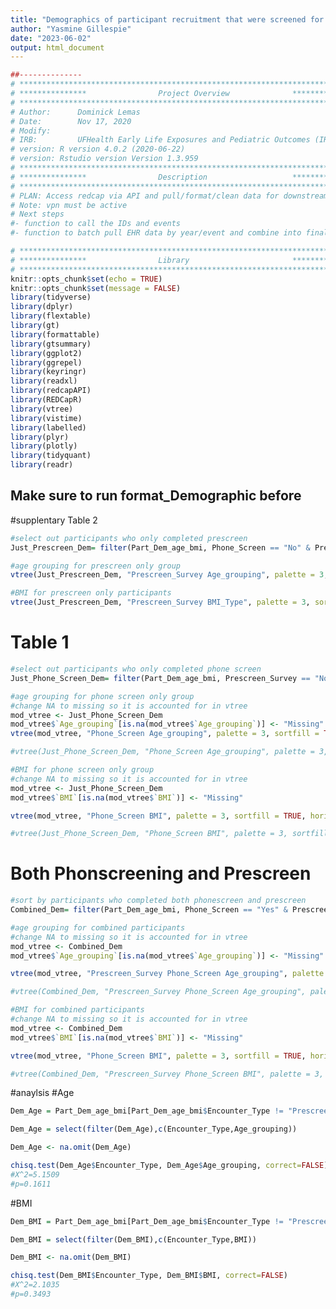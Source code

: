 ---
title: "Demographics of participant recruitment that were screened for eligibility over time - part 1"
author: "Yasmine Gillespie"
date: "2023-06-02"
output: html_document
---
```{r, include=FALSE}
##-------------- 
# **************************************************************************** #
# ***************                Project Overview              *************** #
# **************************************************************************** #
# Author:      Dominick Lemas
# Date:        Nov 17, 2020 
# Modify:      
# IRB:         UFHealth Early Life Exposures and Pediatric Outcomes (IRB201601899) 
# version: R version 4.0.2 (2020-06-22)
# version: Rstudio version Version 1.3.959 
# **************************************************************************** #
# ***************                Description                   *************** #
# **************************************************************************** #
# PLAN: Access redcap via API and pull/format/clean data for downstream analysis.
# Note: vpn must be active
# Next steps
#- function to call the IDs and events
#- function to batch pull EHR data by year/event and combine into final dataset. 
```

```{r, message=FALSE,warning=FALSE, echo = FALSE}
# **************************************************************************** #
# ***************                Library                       *************** #
# **************************************************************************** #
knitr::opts_chunk$set(echo = TRUE)
knitr::opts_chunk$set(message = FALSE)
library(tidyverse)
library(dplyr)
library(flextable)
library(gt)
library(formattable)
library(gtsummary)
library(ggplot2)
library(ggrepel)
library(keyringr)
library(readxl)
library(redcapAPI)
library(REDCapR)
library(vtree)
library(vistime)
library(labelled)
library(plyr)
library(plotly)
library(tidyquant)
library(readr)
```

## Make sure to run format_Demographic before 

#supplentary Table 2
```{r, message=FALSE,warning=FALSE, echo = FALSE}
#select out participants who only completed prescreen
Just_Prescreen_Dem= filter(Part_Dem_age_bmi, Phone_Screen == "No" & Prescreen_Survey == "Yes")
```

```{r, message=FALSE,warning=FALSE, echo = FALSE}
#age grouping for prescreen only group
vtree(Just_Prescreen_Dem, "Prescreen_Survey Age_grouping", palette = 3, sortfill = TRUE, horiz=FALSE)
```

```{r, message=FALSE,warning=FALSE, echo = FALSE}
#BMI for prescreen only participants
vtree(Just_Prescreen_Dem, "Prescreen_Survey BMI_Type", palette = 3, sortfill = TRUE, horiz=FALSE)
```


# Table 1
```{r, message=FALSE,warning=FALSE, echo = FALSE}
#select out participants who only completed phone screen
Just_Phone_Screen_Dem= filter(Part_Dem_age_bmi, Prescreen_Survey == "No")
```

```{r, message=FALSE,warning=FALSE, echo = FALSE}
#age grouping for phone screen only group
#change NA to missing so it is accounted for in vtree
mod_vtree <- Just_Phone_Screen_Dem
mod_vtree$`Age_grouping`[is.na(mod_vtree$`Age_grouping`)] <- "Missing"
vtree(mod_vtree, "Phone_Screen Age_grouping", palette = 3, sortfill = TRUE, horiz = FALSE, showpct = TRUE)

#vtree(Just_Phone_Screen_Dem, "Phone_Screen Age_grouping", palette = 3, sortfill = TRUE, horiz=FALSE, showpct = TRUE)
```

```{r, message=FALSE,warning=FALSE, echo = FALSE}
#BMI for phone screen only group
#change NA to missing so it is accounted for in vtree
mod_vtree <- Just_Phone_Screen_Dem
mod_vtree$`BMI`[is.na(mod_vtree$`BMI`)] <- "Missing"

vtree(mod_vtree, "Phone_Screen BMI", palette = 3, sortfill = TRUE, horiz = FALSE, showpct = TRUE)

#vtree(Just_Phone_Screen_Dem, "Phone_Screen BMI", palette = 3, sortfill = TRUE, horiz=FALSE)
```

# Both Phonscreening and Prescreen
```{r, message=FALSE,warning=FALSE, echo = FALSE}
#sort by participants who completed both phonescreen and prescreen
Combined_Dem= filter(Part_Dem_age_bmi, Phone_Screen == "Yes" & Prescreen_Survey == "Yes")
```

```{r, message=FALSE,warning=FALSE, echo = FALSE}
#age grouping for combined participants
#change NA to missing so it is accounted for in vtree
mod_vtree <- Combined_Dem
mod_vtree$`Age_grouping`[is.na(mod_vtree$`Age_grouping`)] <- "Missing"

vtree(mod_vtree, "Prescreen_Survey Phone_Screen Age_grouping", palette = 3, sortfill = TRUE, horiz = FALSE, showpct = TRUE)

#vtree(Combined_Dem, "Prescreen_Survey Phone_Screen Age_grouping", palette = 3, sortfill = TRUE, horiz=FALSE)
```

```{r, message=FALSE,warning=FALSE, echo = FALSE}
#BMI for combined participants
#change NA to missing so it is accounted for in vtree
mod_vtree <- Combined_Dem
mod_vtree$`BMI`[is.na(mod_vtree$`BMI`)] <- "Missing"

vtree(mod_vtree, "Phone_Screen BMI", palette = 3, sortfill = TRUE, horiz = FALSE, showpct = TRUE)

#vtree(Combined_Dem, "Prescreen_Survey Phone_Screen BMI", palette = 3, sortfill = TRUE, horiz=FALSE)
```

#anaylsis
#Age
```{r, message=FALSE,warning=FALSE, echo = FALSE}
Dem_Age = Part_Dem_age_bmi[Part_Dem_age_bmi$Encounter_Type != "Prescreen", ]  
```

```{r, message=FALSE,warning=FALSE, echo = FALSE}
Dem_Age = select(filter(Dem_Age),c(Encounter_Type,Age_grouping))
```

```{r, message=FALSE,warning=FALSE, echo = FALSE}
Dem_Age <- na.omit(Dem_Age) 
```

```{r, message=FALSE,warning=FALSE, echo = FALSE}
chisq.test(Dem_Age$Encounter_Type, Dem_Age$Age_grouping, correct=FALSE)
#X^2=5.1509
#p=0.1611
```
#BMI
```{r, message=FALSE,warning=FALSE, echo = FALSE}
Dem_BMI = Part_Dem_age_bmi[Part_Dem_age_bmi$Encounter_Type != "Prescreen", ]  
```

```{r, message=FALSE,warning=FALSE, echo = FALSE}
Dem_BMI = select(filter(Dem_BMI),c(Encounter_Type,BMI))
```

```{r, message=FALSE,warning=FALSE, echo = FALSE}
Dem_BMI <- na.omit(Dem_BMI) 
```

```{r, message=FALSE,warning=FALSE, echo = FALSE}
chisq.test(Dem_BMI$Encounter_Type, Dem_BMI$BMI, correct=FALSE)
#X^2=2.1035
#p=0.3493
```
